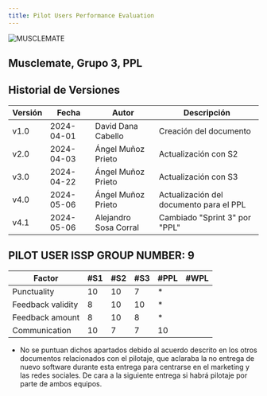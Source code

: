 ```yaml
---
title: Pilot Users Performance Evaluation
---
```

![MUSCLEMATE](logo.png)

## Musclemate, Grupo 3, PPL
##  Historial de Versiones
| Versión | Fecha       | Autor      | Descripción                            |
|---------|-------------|------------|----------------------------------------|
| v1.0    | 2024-04-01  | David Dana Cabello   | Creación del documento       |
| v2.0    | 2024-04-03  | Ángel Muñoz Prieto | Actualización con S2           |
| v3.0    | 2024-04-22  | Ángel Muñoz Prieto | Actualización con S3           |
| v4.0    | 2024-05-06 | Ángel Muñoz Prieto    |Actualización del documento para el PPL|
| v4.1    | 2024-05-06 | Alejandro Sosa Corral    |Cambiado "Sprint 3" por "PPL"|


## PILOT USER ISSP GROUP NUMBER: 9

| Factor            | #S1 | #S2 | #S3 | #PPL | #WPL |
|-------------------|-----|-----|-----|------|------|
| Punctuality       | 10  |  10 |    7|     *|      |
| Feedback validity | 8   |  10 |   10|     *|      |
| Feedback amount   | 8   |  10 |    8|     *|      |
| Communication     | 10  |   7 |    7|    10|      |

* No se puntuan dichos apartados debido al acuerdo descrito en los otros documentos relacionados con el pilotaje, que aclaraba la no entrega de nuevo software 
durante esta entrega para centrarse en el marketing y las redes sociales. De cara a la siguiente entrega si habrá pilotaje por parte de ambos equipos.